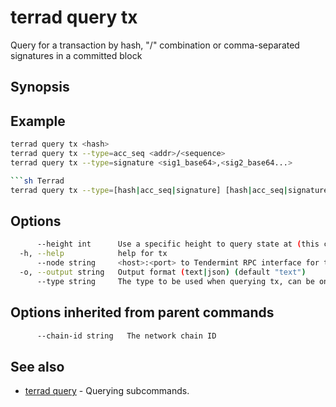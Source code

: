 # terrad query tx

Query for a transaction by hash, "<addr>/<seq>" combination or comma-separated signatures in a committed block

## Synopsis

## Example

```sh Terrad
terrad query tx <hash>
terrad query tx --type=acc_seq <addr>/<sequence>
terrad query tx --type=signature <sig1_base64>,<sig2_base64...>

```sh Terrad
terrad query tx --type=[hash|acc_seq|signature] [hash|acc_seq|signature] [flags]
```

## Options

```sh Terrad
      --height int      Use a specific height to query state at (this can error if the node is pruning state)
  -h, --help            help for tx
      --node string     <host>:<port> to Tendermint RPC interface for this chain (default "tcp://localhost:26657")
  -o, --output string   Output format (text|json) (default "text")
      --type string     The type to be used when querying tx, can be one of "hash", "acc_seq", "signature" (default "hash")
```

## Options inherited from parent commands

```sh Terrad
      --chain-id string   The network chain ID
```

## See also

* [terrad query](./terrad_query.mdx)	 - Querying subcommands.


